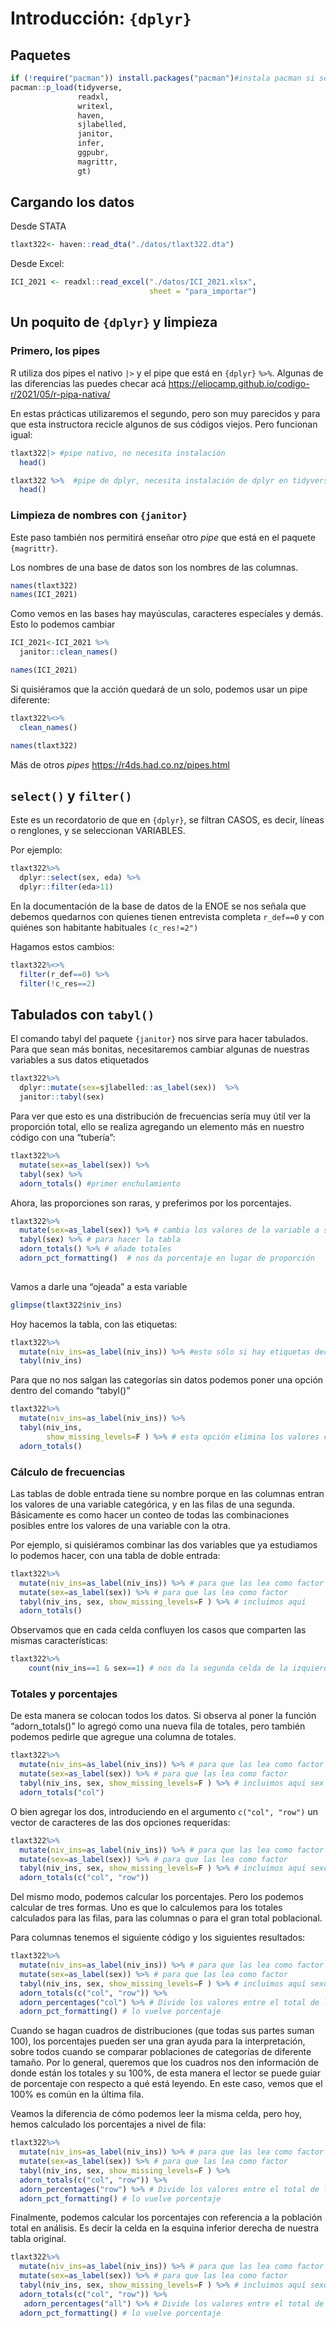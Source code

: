 # Introducción: `{dplyr}`

## Paquetes

```r
if (!require("pacman")) install.packages("pacman")#instala pacman si se requiere
pacman::p_load(tidyverse,
               readxl,
               writexl, 
               haven,
               sjlabelled, 
               janitor,
               infer, 
               ggpubr,
               magrittr,
               gt)
```

## Cargando los datos

Desde STATA

```r
tlaxt322<- haven::read_dta("./datos/tlaxt322.dta")

```

Desde Excel:

```r
ICI_2021 <- readxl::read_excel("./datos/ICI_2021.xlsx",
                               sheet = "para_importar")

```

## Un poquito de `{dplyr}` y limpieza

### Primero, los pipes

R utiliza dos pipes el nativo `|>` y el pipe que está en `{dplyr}` `%>%`. Algunas de las diferencias las puedes checar acá <https://eliocamp.github.io/codigo-r/2021/05/r-pipa-nativa/>

En estas prácticas utilizaremos el segundo, pero son muy parecidos y para que esta instructora recicle algunos de sus códigos viejos. Pero funcionan igual:

```r
tlaxt322|> #pipe nativo, no necesita instalación
  head()
```

```r
tlaxt322 %>%  #pipe de dplyr, necesita instalación de dplyr en tidyverse
  head()
```

### Limpieza de nombres con `{janitor}`

Este paso también nos permitirá enseñar otro *pipe* que está en el paquete `{magrittr}`.

Los nombres de una base de datos son los nombres de las columnas.

```r
names(tlaxt322)
names(ICI_2021)
```

Como vemos en las bases hay mayúsculas, caracteres especiales y demás. Esto lo podemos cambiar

```r
ICI_2021<-ICI_2021 %>% 
  janitor::clean_names()

names(ICI_2021)
```

Si quisiéramos que la acción quedará de un solo, podemos usar un pipe diferente:

```r
tlaxt322%<>% 
  clean_names()

names(tlaxt322)
```

Más de otros *pipes* <https://r4ds.had.co.nz/pipes.html>

## `select()` y `filter()`

Este es un recordatorio de que en `{dplyr}`, se filtran CASOS, es decir, líneas o renglones, y se seleccionan VARIABLES.

Por ejemplo:

```r
tlaxt322%>% 
  dplyr::select(sex, eda) %>% 
  dplyr::filter(eda>11)
```

En la documentación de la base de datos de la ENOE se nos señala que debemos quedarnos con quienes tienen entrevista completa `r_def==0` y con quiénes son habitante habituales `(c_res!=2")`

Hagamos estos cambios:

```r
tlaxt322%<>%
  filter(r_def==0) %>% 
  filter(!c_res==2)
```

## Tabulados con `tabyl()`

El comando tabyl del paquete `{janitor}` nos sirve para hacer tabulados. Para que sean más bonitas, necesitaremos cambiar algunas de nuestras variables a sus datos etiquetados

```r
tlaxt322%>%
  dplyr::mutate(sex=sjlabelled::as_label(sex))  %>%
  janitor::tabyl(sex)
```

Para ver que esto es una distribución de frecuencias sería muy útil ver la proporción total, ello se realiza agregando un elemento más en nuestro código con una "tubería":

```r
tlaxt322%>%
  mutate(sex=as_label(sex)) %>% 
  tabyl(sex) %>%
  adorn_totals() #primer enchulamiento
```

Ahora, las proporciones son raras, y preferimos por los porcentajes.

```r
tlaxt322%>%
  mutate(sex=as_label(sex)) %>% # cambia los valores de la variable a sus etiquetas
  tabyl(sex) %>% # para hacer la tabla
  adorn_totals() %>% # añade totales
  adorn_pct_formatting()  # nos da porcentaje en lugar de proporción
                
```

Vamos a darle una "ojeada" a esta variable

```r
glimpse(tlaxt322$niv_ins)
```

Hoy hacemos la tabla, con las etiquetas:

```r
tlaxt322%>%
  mutate(niv_ins=as_label(niv_ins)) %>% #esto sólo si hay etiquetas declaradas, recuerda
  tabyl(niv_ins)
```

Para que no nos salgan las categorías sin datos podemos poner una opción dentro del comando "tabyl()"

```r
tlaxt322%>% 
  mutate(niv_ins=as_label(niv_ins)) %>% 
  tabyl(niv_ins, 
        show_missing_levels=F ) %>% # esta opción elimina los valores con 0
  adorn_totals()  
```

### Cálculo de frecuencias

Las tablas de doble entrada tiene su nombre porque en las columnas entran los valores de una variable categórica, y en las filas de una segunda. Básicamente es como hacer un conteo de todas las combinaciones posibles entre los valores de una variable con la otra.

Por ejemplo, si quisiéramos combinar las dos variables que ya estudiamos lo podemos hacer, con una tabla de doble entrada:

```r
tlaxt322%>% 
  mutate(niv_ins=as_label(niv_ins)) %>% # para que las lea como factor
  mutate(sex=as_label(sex)) %>% # para que las lea como factor
  tabyl(niv_ins, sex, show_missing_levels=F ) %>% # incluimos aquí
  adorn_totals()  
```

Observamos que en cada celda confluyen los casos que comparten las mismas características:

```r
tlaxt322%>%   
    count(niv_ins==1 & sex==1) # nos da la segunda celda de la izquierda

```

### Totales y porcentajes

De esta manera se colocan todos los datos. Si observa al poner la función "adorn_totals()" lo agregó como una nueva fila de totales, pero también podemos pedirle que agregue una columna de totales.

```r
tlaxt322%>% 
  mutate(niv_ins=as_label(niv_ins)) %>% # para que las lea como factor
  mutate(sex=as_label(sex)) %>% # para que las lea como factor
  tabyl(niv_ins, sex, show_missing_levels=F ) %>% # incluimos aquí sex
  adorn_totals("col")  
```

O bien agregar los dos, introduciendo en el argumento `c("col", "row")` un vector de caracteres de las dos opciones requeridas:

```r
tlaxt322%>% 
  mutate(niv_ins=as_label(niv_ins)) %>% # para que las lea como factor
  mutate(sex=as_label(sex)) %>% # para que las lea como factor
  tabyl(niv_ins, sex, show_missing_levels=F ) %>% # incluimos aquí sexo
  adorn_totals(c("col", "row")) 
```

Del mismo modo, podemos calcular los porcentajes. Pero los podemos calcular de tres formas. Uno es que lo calculemos para los totales calculados para las filas, para las columnas o para el gran total poblacional.

Para columnas tenemos el siguiente código y los siguientes resultados:

```r
tlaxt322%>% 
  mutate(niv_ins=as_label(niv_ins)) %>% # para que las lea como factor
  mutate(sex=as_label(sex)) %>% # para que las lea como factor
  tabyl(niv_ins, sex, show_missing_levels=F ) %>% # incluimos aquí sexo
  adorn_totals(c("col", "row")) %>% 
  adorn_percentages("col") %>% # Divide los valores entre el total de la columna
  adorn_pct_formatting() # lo vuelve porcentaje
```

Cuando se hagan cuadros de distribuciones (que todas sus partes suman 100), los porcentajes pueden ser una gran ayuda para la interpretación, sobre todos cuando se comparar poblaciones de categorías de diferente tamaño. Por lo general, queremos que los cuadros nos den información de donde están los totales y su 100%, de esta manera el lector se puede guiar de porcentaje con respecto a qué está leyendo. En este caso, vemos que el 100% es común en la última fila.

Veamos la diferencia de cómo podemos leer la misma celda, pero hoy, hemos calculado los porcentajes a nivel de fila:

```r
tlaxt322%>% 
  mutate(niv_ins=as_label(niv_ins)) %>% # para que las lea como factor
  mutate(sex=as_label(sex)) %>% # para que las lea como factor
  tabyl(niv_ins, sex, show_missing_levels=F ) %>% 
  adorn_totals(c("col", "row")) %>% 
  adorn_percentages("row") %>% # Divide los valores entre el total de la fila
  adorn_pct_formatting() # lo vuelve porcentaje
```

Finalmente, podemos calcular los porcentajes con referencia a la población total en análisis. Es decir la celda en la esquina inferior derecha de nuestra tabla original.

```r
tlaxt322%>% 
  mutate(niv_ins=as_label(niv_ins)) %>% # para que las lea como factor
  mutate(sex=as_label(sex)) %>% # para que las lea como factor
  tabyl(niv_ins, sex, show_missing_levels=F ) %>% # incluimos aquí sexo
  adorn_totals(c("col", "row")) %>% 
   adorn_percentages("all") %>% # Divide los valores entre el total de la población
  adorn_pct_formatting() # lo vuelve porcentaje
```

